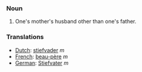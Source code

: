 ===Noun===
#One's mother's husband other than one's father.

===Translations===
*[[Dutch]]: [[stiefvader]] ''m''
*[[French]]: [[beau-père]] ''m''
*[[German]]: [[Stiefvater]] ''m''